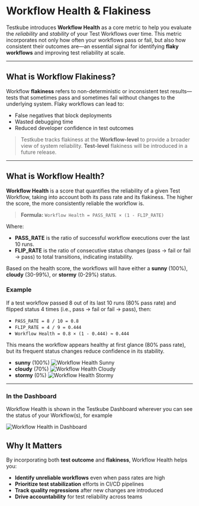 # Workflow Health & Flakiness

Testkube introduces **Workflow Health** as a core metric to help you evaluate the *reliability* and *stability* of your Test Workflows over time.
This metric incorporates not only how often your workflows pass or fail, but also how consistent their outcomes are—an essential signal for identifying **flaky workflows** and improving test reliability at scale.

---

## What is Workflow Flakiness?

Workflow **flakiness** refers to non-deterministic or inconsistent test results—tests that sometimes pass and sometimes fail without changes to the underlying system. Flaky workflows can lead to:

- False negatives that block deployments
- Wasted debugging time
- Reduced developer confidence in test outcomes

> Testkube tracks flakiness at the **Workflow-level** to provide a broader view of system reliability.
> **Test-level** flakiness will be introduced in a future release.

---

## What is Workflow Health?

**Workflow Health** is a score that quantifies the reliability of a given Test Workflow, taking into account both its pass rate and its flakiness.
The higher the score, the more consistently reliable the workflow is.

> **Formula:**
> `Workflow Health = PASS_RATE × (1 - FLIP_RATE)`

Where:

- **PASS_RATE** is the ratio of successful workflow executions over the last 10 runs.
- **FLIP_RATE** is the ratio of consecutive status changes (pass → fail or fail → pass) to total transitions, indicating instability.

Based on the health score, the workflows will have either a **sunny** (100%), **cloudy** (30-99%), or **stormy** (0-29%) status.

### Example

If a test workflow passed 8 out of its last 10 runs (80% pass rate) and flipped status 4 times (i.e., pass → fail or fail → pass), then:

- `PASS_RATE = 8 / 10 = 0.8`
- `FLIP_RATE = 4 / 9 = 0.444`
- `Workflow Health = 0.8 × (1 - 0.444) ≈ 0.444`

This means the workflow appears healthy at first glance (80% pass rate), but its frequent status changes reduce confidence in its stability.

* **sunny** (100%)
![Workflow Health Sunny](./images/workflow-health-sunny.png)
* **cloudy** (70%)
![Workflow Health Cloudy](./images/workflow-health-cloudy.png)
* **stormy** (0%)
![Workflow Health Stormy](./images/workflow-health-stormy.png)

---

### In the Dashboard

Workflow Health is shown in the Testkube Dashboard wherever you can see the status of your Workflow(s), for example

![Workflow Health in Dashboard](images/workflow-health-in-dashboard.png)

## Why It Matters

By incorporating both **test outcome** and **flakiness**, Workflow Health helps you:

- **Identify unreliable workflows** even when pass rates are high
- **Prioritize test stabilization** efforts in CI/CD pipelines
- **Track quality regressions** after new changes are introduced
- **Drive accountability** for test reliability across teams

